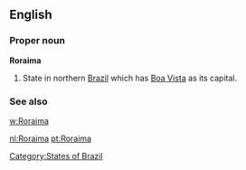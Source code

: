 ==English==

===Proper noun===
'''Roraima'''

# State in northern [[Brazil]] which has [[Boa Vista]] as its capital.

===See also===
[[w:Roraima]]

[[Category:States of Brazil]]

[[nl:Roraima]]
[[pt:Roraima]]